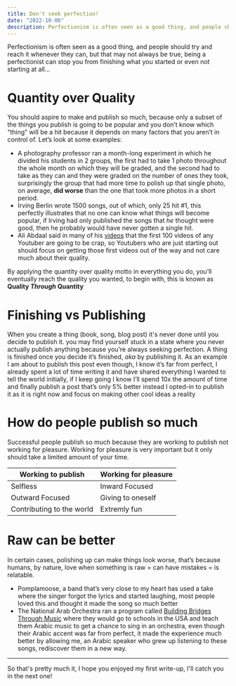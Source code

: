 ```yaml
---
title: Don't seek perfection!
date: "2022-10-06"
description: Perfectionism is often seen as a good thing, and people should try and reach it whenever they can, but that may not always be true, being a perfectionist can stop you from finishing what you started or even not start at all..
---
```


Perfectionism is often seen as a good thing, and people should try and reach it whenever they can, but that may not always be true, being a perfectionist can stop you from finishing what you started or even not starting at all...

# Quantity over Quality

You should aspire to make and publish so much, because only a subset of the things you publish is going to be popular and you don’t know which “thing” will be a hit because it depends on many factors that you aren’t in control of. Let’s look at some examples:

- A photography professor ran a month-long experiment in which he divided his students in 2 groups, the first had to take 1 photo throughout the whole month on which they will be graded, and the second had to take as they can and they were graded on the number of ones they took, surprisingly the group that had more time to polish up that single photo, on average, **did worse** than the one that took more photos in a short period.
- Irving Berlin wrote 1500 songs, out of which, only 25 hit #1, this perfectly illustrates that no one can know what things will become popular, if Irving had only published the songs that _he_ thought were good, then he probably would have never gotten a single hit.
- Ali Abdaal said in many of his [videos](https://twitter.com/aliabdaal/status/1362144792197611523) that the first 100 videos of any Youtuber are going to be crap, so Youtubers who are just starting out should focus on getting those first videos out of the way and not care much about their quality.

By applying the quantity over quality motto in everything you do, you’ll eventually reach the quality you wanted, to begin with, this is known as **Quality _Through_ Quantity**

# Finishing vs Publishing

When you create a thing (book, song, blog post) it's never done until you decide to publish it. you may find yourself stuck in a state where you never actually publish anything because you’re always seeking perfection. A thing is finished once you decide it’s finished, _aka_ by publishing it.
As an example I am about to publish this post even though, I know it’s far from perfect, I already spent a lot of time writing it and have shared everything I wanted to tell the world initially, if I keep going I know I’ll spend 10x the amount of time and finally publish a post that’s only 5% better instead I opted-in to publish it as it is right now and focus on making other cool ideas a reality

# How do people publish so much

Successful people publish so much because they are working to publish not working for pleasure. Working for pleasure is very important but it only should take a limited amount of your time.

<Table>
  <thead>
    <tr>
      <th>Working to publish</th>
      <th>Working for pleasure</th>
    </tr>
  </thead>
  <tbody>
    <tr>
      <td>Selfless</td>
      <td>Inward Focused</td>
    </tr>
    <tr>
      <td>Outward Focused</td>
      <td>Giving to oneself</td>
    </tr>
    <tr>
      <td>Contributing to the world</td>
      <td>Extremly fun</td>
    </tr>
  </tbody>
</Table>

# Raw can be better

In certain cases, polishing up can make things look worse, that’s because humans, by nature, love when something is raw = can have mistakes = is relatable.

- Pomplamoose, a band that’s very close to my heart has used a take where the singer forgot the lyrics and started laughing, most people loved this and thought it made the song so much better
- The National Arab Orchestra ran a program called [Building Bridges Through Music](https://www.youtube.com/playlist?list=PLWygykGd2MWhVO-JFk1hgclyMoCv34ktr) where they would go to schools in the USA and teach them Arabic music to get a chance to sing in an orchestra, even though their Arabic accent was far from perfect, it made the experience much better by allowing me, an Arabic speaker who grew up listening to these songs, rediscover them in a new way.

---

So that's pretty much it, I hope you enjoyed my first write-up, I'll catch you in the next one!
